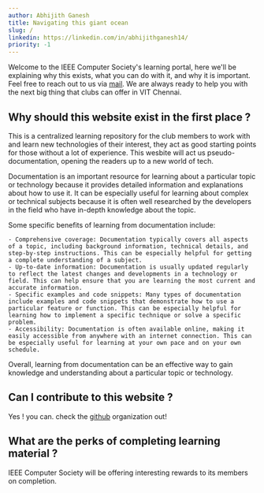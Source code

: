 ```yaml
---
author: Abhijith Ganesh
title: Navigating this giant ocean
slug: /
linkedin: https://linkedin.com/in/abhijithganesh14/
priority: -1
---
```


Welcome to the IEEE Computer Society's learning portal, here we'll be explaining why this exists, what you can do with it, and why it is important.
Feel free to reach out to us via <u>[mail](mailto:ieeecomputersociety.vit.ac.in)</u>. We are always ready to help you with the next big thing that clubs can
offer in VIT Chennai.

## Why should this website exist in the first place ?

This is a centralized learning repository for the club members to work with and learn new technologies of their interest, they act as good starting points for those without a lot of experience. This wesbite will act us
pseudo-documentation, opening the readers up to a new world of tech.

Documentation is an important resource for learning about a particular topic or technology because it provides detailed information and explanations about how to use it. It can be especially useful for learning about complex or technical subjects because it is often well researched by the developers in the field who have in-depth knowledge about the topic.

Some specific benefits of learning from documentation include:

    - Comprehensive coverage: Documentation typically covers all aspects of a topic, including background information, technical details, and step-by-step instructions. This can be especially helpful for getting a complete understanding of a subject.
    - Up-to-date information: Documentation is usually updated regularly to reflect the latest changes and developments in a technology or field. This can help ensure that you are learning the most current and accurate information.
    - Specific examples and code snippets: Many types of documentation include examples and code snippets that demonstrate how to use a particular feature or function. This can be especially helpful for learning how to implement a specific technique or solve a specific problem.
    - Accessibility: Documentation is often available online, making it easily accessible from anywhere with an internet connection. This can be especially useful for learning at your own pace and on your own schedule.

Overall, learning from documentation can be an effective way to gain knowledge and understanding about a particular topic or technology.

## Can I contribute to this website ?

Yes ! you can. check the <u>[github](https://github.com/ComputerSocietyVITC/)</u> organization out!

## What are the perks of completing learning material ?

IEEE Computer Society will be offering interesting rewards to its members on completion.
